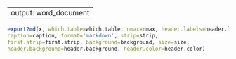 
---
  output: word_document
---





```r

export2md(x, which.table=which.table, nmax=nmax, header.labels=header.labels, 
caption=caption, format='markdown', strip=strip, 
first.strip=first.strip, background=background, size=size, 
header.background=header.background, header.color=header.color)

```



